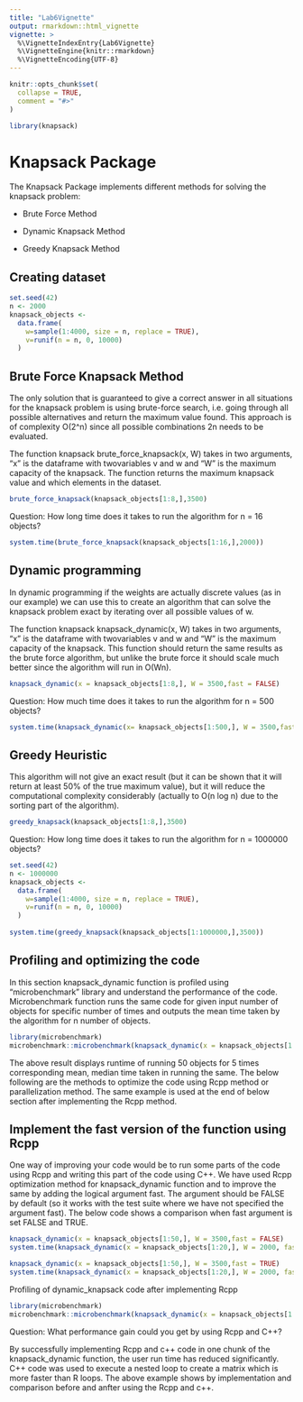 ```yaml
---
title: "Lab6Vignette"
output: rmarkdown::html_vignette
vignette: >
  %\VignetteIndexEntry{Lab6Vignette}
  %\VignetteEngine{knitr::rmarkdown}
  %\VignetteEncoding{UTF-8}
---
```


```r
knitr::opts_chunk$set(
  collapse = TRUE,
  comment = "#>"
)
```

```r
library(knapsack)
```

# Knapsack Package 

The Knapsack Package implements different methods for solving the knapsack problem:

* Brute Force Method

* Dynamic Knapsack Method

* Greedy Knapsack Method

## Creating dataset

```r

set.seed(42)
n <- 2000
knapsack_objects <-
  data.frame(
    w=sample(1:4000, size = n, replace = TRUE),
    v=runif(n = n, 0, 10000)
  )
```

## Brute Force Knapsack Method

The only solution that is guaranteed to give a correct answer in all situations for the knapsack problem is using brute-force search, i.e. going through all possible alternatives and return the maximum value found. This approach is of complexity O(2^n) since all possible combinations 2n needs to be evaluated.

The function knapsack brute_force_knapsack(x, W) takes in two arguments, "x" is the dataframe with twovariables v and w and "W" is the maximum capacity of the knapsack. The function returns the maximum knapsack value and which elements in the dataset.

```r
brute_force_knapsack(knapsack_objects[1:8,],3500)
```

Question: How long time does it takes to run the algorithm for n = 16 objects?
```r
system.time(brute_force_knapsack(knapsack_objects[1:16,],2000))
```

## Dynamic programming

In dynamic programming if the weights are actually discrete values (as in our
example) we can use this to create an algorithm that can solve the knapsack problem exact by iterating over all possible values of w.

The function knapsack knapsack_dynamic(x, W) takes in two arguments, "x" is the dataframe with twovariables v and w and "W" is the maximum capacity of the knapsack. This function should return the same results as the brute force algorithm, but unlike the brute force it should scale much better since the algorithm will run in O(Wn).

```r
knapsack_dynamic(x = knapsack_objects[1:8,], W = 3500,fast = FALSE)
```

Question: How much time does it takes to run the algorithm for n = 500 objects?

```r
system.time(knapsack_dynamic(x= knapsack_objects[1:500,], W = 3500,fast = FALSE))
```

## Greedy Heuristic

This algorithm will not give an exact result (but it can be shown that it will return at least 50% of the true maximum value), but it will reduce the computational complexity considerably (actually to O(n log n) due to the sorting part of the algorithm).

```r
greedy_knapsack(knapsack_objects[1:8,],3500)
```

Question: How long time does it takes to run the algorithm for n = 1000000 objects?

```r
set.seed(42)
n <- 1000000
knapsack_objects <-
  data.frame(
    w=sample(1:4000, size = n, replace = TRUE),
    v=runif(n = n, 0, 10000)
  )
  
system.time(greedy_knapsack(knapsack_objects[1:1000000,],3500))
```

## Profiling and optimizing the code

In this section knapsack_dynamic function is profiled using "microbenchmark" library and understand the performance of the code. Microbenchmark function runs the same code for given input number of objects for specific number of times and outputs the mean time taken by the algorithm for n number of objects.

```r
library(microbenchmark)
microbenchmark::microbenchmark(knapsack_dynamic(x = knapsack_objects[1:50,], W = 3500,fast = FALSE),times = 5)

```

The above result displays runtime of running 50 objects for 5 times corresponding mean, median time taken in running the same. The below following are the methods to optimize the code using Rcpp method or parallelization method. The same example is used at the end of below section after implementing the Rcpp method.

## Implement the fast version of the function using Rcpp

One way of improving your code would be to run some parts of the code using Rcpp and writing this part of the code using C++. 
We have used Rcpp optimization method for knapsack_dynamic function and to improve the same by adding the logical argument fast. The argument should be FALSE by default (so it works with the test suite where we have not specified the argument fast).
The below code shows a comparison when fast argument is set FALSE and TRUE.

```r
knapsack_dynamic(x = knapsack_objects[1:50,], W = 3500,fast = FALSE)
system.time(knapsack_dynamic(x = knapsack_objects[1:20,], W = 2000, fast = FALSE))

knapsack_dynamic(x = knapsack_objects[1:50,], W = 3500,fast = TRUE)
system.time(knapsack_dynamic(x = knapsack_objects[1:20,], W = 2000, fast = TRUE))

```

Profiling of dynamic_knapsack code after implementing Rcpp

```r
library(microbenchmark)
microbenchmark::microbenchmark(knapsack_dynamic(x = knapsack_objects[1:50,], W = 3500,fast = TRUE),times = 5)
```



Question: What performance gain could you get by using Rcpp and C++?

By successfully implementing Rcpp and c++ code in one chunk of the knapsack_dynamic function, the user run time has reduced significantly. C++ code was used to execute a nested loop to create a matrix which is more faster than R loops. The above example shows by implementation and comparison before and anfter using the Rcpp and c++.






